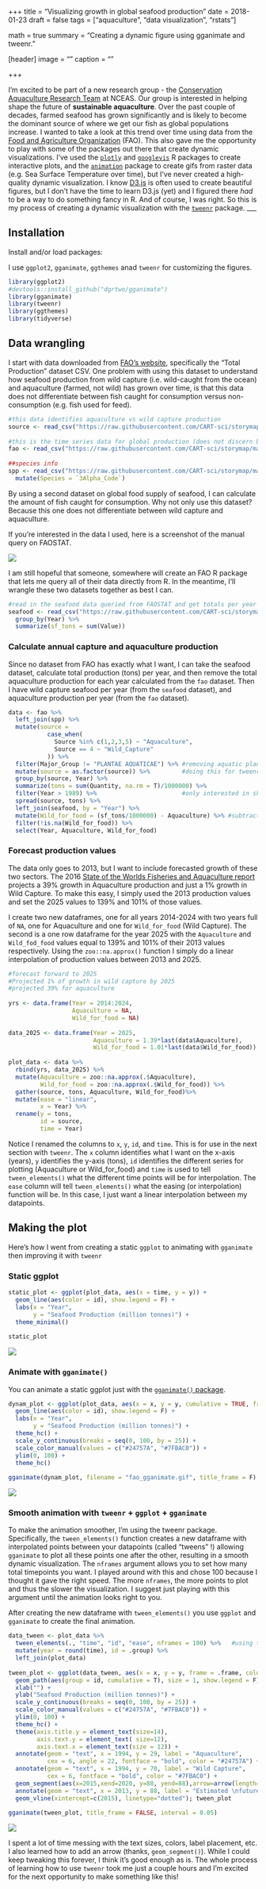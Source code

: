 +++
title = "Visualizing growth in global seafood production"
date = 2018-01-23
draft = false
tags = ["aquaculture", "data visualization", "rstats"]

math = true
summary = "Creating a dynamic figure using gganimate and tweenr."

[header]
image = ""
caption = ""

+++

I'm excited to be part of a new research group - the [Conservation Aquaculture Research Team](http://www.cart-sci.org/) at NCEAS. Our group is interested in helping shape the future of **sustainable aquaculture**. Over the past couple of decades, farmed seafood has grown significantly and is likely to become the dominant source of where we get our fish as global populations increase. I wanted to take a look at this trend over time using data from the [Food and Agriculture Organization](http://www.fao.org/home/en/) (FAO). This also gave me the opportunity to play with some of the packages out there that create dynamic visualizations. I've used the [`plotly`](https://plot.ly/ggplot2/getting-started/) and [`googlevis`](https://github.com/mages/googleVis#googlevis) R packages to create interactive plots, and the [`animation`](https://yihui.name/animation/) package to create gifs from raster data (e.g. Sea Surface Temperature over time), but I've never created a high-quality dynamic visualization. I know [D3.js](https://d3js.org/) is often used to create beautiful figures, but I don't have the time to learn D3.js (yet) and I figured there *had* to be a way to do something fancy in R. And of course, I was right. So this is my process of creating a dynamic visualization with the [`tweenr`](https://github.com/thomasp85/tweenr) package.
___

## Installation

Install and/or load packages:

I use `ggplot2`, `gganimate`, `ggthemes` anad `tweenr` for customizing the figures.

```r
library(ggplot2)
#devtools::install_github("dgrtwo/gganimate")
library(gganimate)
library(tweenr)
library(ggthemes)
library(tidyverse)
```

## Data wrangling

I start with data downloaded from [FAO’s website](http://www.fao.org/fishery/statistics/global-production/en), specifically the “Total Production” dataset CSV. One problem with using this dataset to understand how seafood production from wild capture (i.e. wild-caught from the ocean) and aquaculture (farmed, not wild) has grown over time, is that this data does not differentiate between fish caught for consumption versus non-consumption (e.g. fish used for feed).

```r
#this data identifies aquaculture vs wild capture production  
source <- read_csv("https://raw.githubusercontent.com/CART-sci/storymap/master/data/GlobalProuction_2017.1.1/CL_FI_PRODUCTION_SOURCE.csv")
    
#this is the time series data for global production (does not discern b/w seafood and nonseafood)  
fao <- read_csv("https://raw.githubusercontent.com/CART-sci/storymap/master/data/GlobalProuction_2017.1.1/TS_FI_PRODUCTION.csv")
    
##species info  
spp <- read_csv("https://raw.githubusercontent.com/CART-sci/storymap/master/data/GlobalProuction_2017.1.1/CL_FI_SPECIES_GROUPS.csv") %>%
  mutate(Species = `3Alpha_Code`) 
```

By using a second dataset on global food supply of seafood, I can calculate the amount of fish caught for consumption. Why not only use this dataset? Because this one does not differentiate between wild capture and aquaculture.

If you’re interested in the data I used, here is a screenshot of the manual query on FAOSTAT.

![](~/github/personal_website/static/img/fao_query.png)

I am still hopeful that someone, somewhere will create an FAO R package that lets me query all of their data directly from R. In the meantime, I'll wrangle these two datasets together as best I can.

```r
#read in the seafood data queried from FAOSTAT and get totals per year  
seafood <- read_csv("https://raw.githubusercontent.com/CART-sci/storymap/master/data/FAOSTAT_data_12-21-2017.csv") %>%
  group_by(Year) %>%
  summarize(sf_tons = sum(Value))
```

### Calculate annual capture and aquaculture production

Since no dataset from FAO has exactly what I want, I can take the seafood dataset, calculate total production (tons) per year, and then remove the total aquaculture production for each year calculated from the `fao` dataset. Then I have wild capture seafood per year (from the `seafood` dataset), and aquaculture production per year (from the `fao` dataset).

```r
data <- fao %>%
  left_join(spp) %>%
  mutate(source = 
           case_when(
             Source %in% c(1,2,3,5) ~ "Aquaculture",
             Source == 4 ~ "Wild_Capture"
           )) %>%
  filter(Major_Group != "PLANTAE AQUATICAE") %>% #removing aquatic plants  
  mutate(source = as.factor(source)) %>%         #doing this for tweenr...still don't know why we need to  
  group_by(source, Year) %>%
  summarize(tons = sum(Quantity, na.rm = T)/1000000) %>%
  filter(Year > 1989) %>%                        #only interested in showing 1990 onwards  
  spread(source, tons) %>%
  left_join(seafood, by = "Year") %>%
  mutate(Wild_for_food = (sf_tons/1000000) - Aquaculture) %>% #subtract aquaculture from seafood series to get wild capture for seafood  
  filter(!is.na(Wild_for_food)) %>%
  select(Year, Aquaculture, Wild_for_food)
```

### Forecast production values

The data only goes to 2013, but I want to include forecasted growth of these two sectors. The 2016 [State of the Worlds Fisheries and Aquaculture report](http://www.fao.org/publications/sofia/2016/en/) projects a 39% growth in Aquaculture production and just a 1% growth in Wild Capture. To make this easy, I simply used the 2013 production values and set the 2025 values to 139% and 101% of those values.

I create two new dataframes, one for all years 2014-2024 with two years full of `NA`, one for Aquaculture and one for `Wild_for_food` (Wild Capture). The second is a one row dataframe for the year 2025 with the `Aquaculture` and `Wild_fod_food` values equal to 139% and 101% of their 2013 values respectively. Using the `zoo::na.approx()` function I simply do a linear interpolation of production values between 2013 and 2025.

```r
#forecast forward to 2025
#Projected 1% of growth in wild capture by 2025
#projected 39% for aquaculture
    
yrs <- data.frame(Year = 2014:2024,
                  Aquaculture = NA,
                  Wild_for_food = NA)
    
data_2025 <- data.frame(Year = 2025,
                        Aquaculture = 1.39*last(data$Aquaculture),
                        Wild_for_food = 1.01*last(data$Wild_for_food))
    
plot_data <- data %>%
  rbind(yrs, data_2025) %>%
  mutate(Aquaculture = zoo::na.approx(.$Aquaculture),
         Wild_for_food = zoo::na.approx(.$Wild_for_food)) %>%
  gather(source, tons, Aquaculture, Wild_for_food)%>%
  mutate(ease = "linear",
         x = Year) %>%
  rename(y = tons,
         id = source,
         time = Year)
```

Notice I renamed the columns to `x`, `y`, `id`, and `time`. This is for use in the next section with `tweenr`. The `x` column identifies what I want on the x-axis (years), `y` identifies the y-axis (tons), `id` identifies the different series for plotting (Aquaculture or Wild_for_food) and `time` is used to tell `tween_elements()` what the different time points will be for interpolation. The `ease` column will tell `tween_elements()` what the easing (or interpolation) function will be. In this case, I just want a linear interpolation between my datapoints.

## Making the plot

Here's how I went from creating a static `ggplot` to animating with `gganimate` then improving it with `tweenr`

### Static ggplot

```r
static_plot <- ggplot(plot_data, aes(x = time, y = y)) +
  geom_line(aes(color = id), show.legend = F) +
  labs(x = "Year",
       y = "Seafood Production (million tonnes)") +
  theme_minimal()
    
static_plot
```

![](~/github/personal_website/static/img/static.png)

### Animate with `gganimate()`

You can animate a static ggplot just with the [`gganimate()` package](https://github.com/dgrtwo/gganimate).

```r
dynam_plot <- ggplot(plot_data, aes(x = x, y = y, cumulative = TRUE, frame = time)) +
  geom_line(aes(color = id), show.legend = F) +
  labs(x = "Year",
       y = "Seafood Production (million tonnes)") +
  theme_hc() +
  scale_y_continuous(breaks = seq(0, 100, by = 25)) +
  scale_color_manual(values = c("#24757A", "#7FBAC0")) +
  ylim(0, 100) +
  theme_hc() 
      
gganimate(dynam_plot, filename = "fao_gganimate.gif", title_frame = F)

```

![](~/github/personal_website/static/img/fao_gganimate.gif)

### Smooth animation with `tweenr` + `ggplot` + `gganimate`

To make the animation smoother, I’m using the tweenr package. Specifically, the `tween_elements()` function creates a new dataframe with interpolated points between your datapoints (called "tweens" !) allowing `gganimate` to plot all these points one after the other, resulting in a smooth dynamic visualization. The `nframes` argument allows you to set how many total timepoints you want. I played around with this and chose 100 because I thought it gave the right speed. The more `nframes`, the more points to plot and thus the slower the visualization. I suggest just playing with this argument until the animation looks right to you. 

After creating the new dataframe with `tween_elements()` you use `ggplot` and `gganimate` to create the final animation.

```r
data_tween <- plot_data %>%
  tween_elements(., "time", "id", "ease", nframes = 100) %>%   #using tweenr!
  mutate(year = round(time), id = .group) %>%
  left_join(plot_data)
    
tween_plot <- ggplot(data_tween, aes(x = x, y = y, frame = .frame, color = id)) +
  geom_path(aes(group = id, cumulative = T), size = 1, show.legend = F) +
  xlab("") +
  ylab("Seafood Production (million tonnes)") +
  scale_y_continuous(breaks = seq(0, 100, by = 25)) +
  scale_color_manual(values = c("#24757A", "#7FBAC0")) +
  ylim(0, 100) +
  theme_hc() +
  theme(axis.title.y = element_text(size=14),
        axis.text.y = element_text( size=12),
        axis.text.x = element_text(size = 12)) +
  annotate(geom = "text", x = 1994, y = 29, label = "Aquaculture", 
           cex = 6, angle = 22, fontface = "bold", color = "#24757A") +
  annotate(geom = "text", x = 1994, y = 70, label = "Wild Capture", 
           cex = 6, fontface = "bold", color = "#7FBAC0") +
  geom_segment(aes(x=2015,xend=2020, y=88, yend=88),arrow=arrow(length=unit(0.2,"cm")),show.legend=F, color = "darkgray") +
  annotate(geom = "text", x = 2013, y = 88, label = "Estimated \nfuture growth", color= "darkgray", fontface = "bold", cex = 4.5, angle = 90) +
  geom_vline(xintercept=c(2015), linetype="dotted"); tween_plot
    
gganimate(tween_plot, title_frame = FALSE, interval = 0.05)
```
![](~/github/personal_website/static/img/fao_aq_capture_fig.gif)

I spent a lot of time messing with the text sizes, colors, label placement, etc. I also learned how to add an arrow (thanks, `geom_segment()`). While I could keep tweaking this forever, I think it's good enough as is. The whole process of learning how to use `tweenr` took me just a couple hours and I'm excited for the next opportunity to make something like this!

